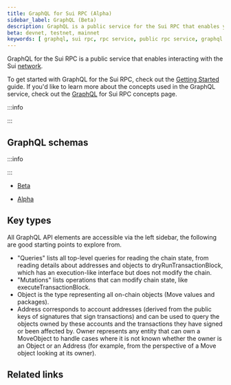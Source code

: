 ```yaml
---
title: GraphQL for Sui RPC (Alpha)
sidebar_label: GraphQL (Beta)
description: GraphQL is a public service for the Sui RPC that enables you to efficiently interact with the Sui network.
beta: devnet, testnet, mainnet
keywords: [ graphql, sui rpc, rpc service, public rpc service, graphql api, api, graphql migration, graphql quick-start, graphql concepts, interact with sui through rpc, use rpc, graphql rpc ]
---
```


GraphQL for the Sui RPC is a public service that enables interacting with the Sui [network](https://sui.io/networkinfo).

To get started with GraphQL for the Sui RPC, check out the [Getting Started](/guides/developer/getting-started/graphql-rpc) guide. If you'd like to learn more about the concepts used in the GraphQL service, check out the [GraphQL](../concepts/graphql-rpc.mdx) for Sui RPC concepts page.

:::info

<ImportContent source="data-serving-msg.mdx" mode="snippet" />

:::

## GraphQL schemas

:::info

<ImportContent source="data-serving-gql-alpha.mdx" mode="snippet" />

:::

- [Beta](./sui-api/sui-graphql/beta/reference)

- [Alpha](./sui-api/sui-graphql/alpha/reference)



## Key types

All GraphQL API elements are accessible via the left sidebar, the following are good starting points to explore from.

- "Queries" lists all top-level queries for reading the chain state, from reading details about addresses and objects to <UnsafeLink href="/references/sui-api/sui-graphql/reference/api/queries/dry-run-transaction-block">dryRunTransactionBlock</UnsafeLink>, which has an execution-like interface but does not modify the chain.
- "Mutations" lists operations that can modify chain state, like <UnsafeLink href="/references/sui-api/sui-graphql/reference/api/mutations/execute-transaction-block">executeTransactionBlock</UnsafeLink>.
- <UnsafeLink href="/references/sui-api/sui-graphql/reference/types/objects/object">Object</UnsafeLink> is the type representing all on-chain objects (Move values and packages).
- <UnsafeLink href="/references/sui-api/sui-graphql/reference/types/objects/address">Address</UnsafeLink> corresponds to account addresses (derived from the public keys of signatures that sign transactions) and can be used to query the objects owned by these accounts and the transactions they have signed or been affected by.
<UnsafeLink href="/references/sui-api/sui-graphql/beta/reference/types/objects/owner">Owner</UnsafeLink> represents any entity that can own a <UnsafeLink href="/references/sui-api/sui-graphql/beta/reference/types/objects/move-object">MoveObject</UnsafeLink> to handle cases where it is not known whether the owner is an <UnsafeLink href="/references/sui-api/sui-graphql/beta/reference/types/objects/object">Object</UnsafeLink> or an <UnsafeLink href="/references/sui-api/sui-graphql/beta/reference/types/objects/address">Address</UnsafeLink> (for example, from the perspective of a Move object looking at its owner).

## Related links

<RelatedLink to="/guides/developer/getting-started/graphql-rpc.mdx" />
<RelatedLink to="/concepts/graphql-rpc.mdx" />
<RelatedLink to="/concepts/graphql-indexer">
